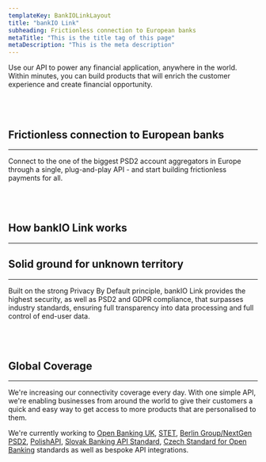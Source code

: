 ```yaml
---
templateKey: BankIOLinkLayout
title: "bankIO Link"
subheading: Frictionless connection to European banks
metaTitle: "This is the title tag of this page"
metaDescription: "This is the meta description"
---
```


Use our API to power any financial application, anywhere in the world. Within minutes, you can build products that will enrich the customer experience and create financial opportunity.
<br></br>
<br></br>

## Frictionless connection to European banks
---
Connect to the one of the biggest PSD2 account aggregators in Europe through a single, plug-and-play API - and start building frictionless payments for all.
<br></br>
<br></br>

## How bankIO Link works
---
<BankIOLink />

## Solid ground for unknown territory
---
Built on the strong Privacy By Default principle, bankIO Link provides the highest security, as well as PSD2 and GDPR compliance, that surpasses industry standards, ensuring full transparency into data processing and full control of end-user data.
<br></br>
<br></br>


## Global Coverage
---
We're increasing our connectivity coverage every day. With one simple API, we're enabling businesses from around the world to give their customers a quick and easy way to get access to more products that are personalised to them. 

We're currently working to [Open Banking UK](https://www.openbanking.org.uk/), [STET](https://www.stet.eu/en/psd2/), [Berlin Group/NextGen PSD2](https://www.berlin-group.org/), [PolishAPI](https://polishapi.org), [Slovak Banking API Standard](https://www.sbaonline.sk/Content/files/projects/slovak-banking-api-standard-2_0.pdf), [Czech Standard for Open Banking](https://github.com/Czech-BA) standards as well as bespoke API integrations.


